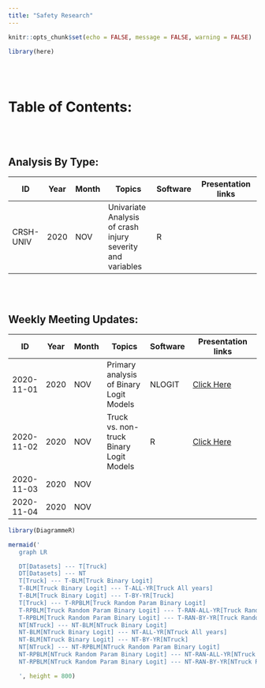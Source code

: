 ```yaml
---
title: "Safety Research"
---
```


```r
knitr::opts_chunk$set(echo = FALSE, message = FALSE, warning = FALSE)
```

```r
library(here)
```

</br>
</br>


Table of Contents:
==================
</br>
</br>

## Analysis By Type:
| ID         	| Year 	| Month 	| Topics                                  	                  | Software 	      | Presentation links                                                                 	|
|------------	|------	|-------	|-----------------------------------------------------------	|---------------	|------------------------------------------------------------------------------------	|
| CRSH-UNIV 	| 2020 	| NOV   	| Univariate Analysis of crash injury severity and variables 	| R   	      | |




</br>
</br>

## Weekly Meeting Updates:

| ID         	| Year 	| Month 	| Topics                                  	| Software 	| Presentation links                                                                 	|
|------------	|------	|-------	|-----------------------------------------	|----------	|------------------------------------------------------------------------------------	|
| 2020-11-01 	| 2020 	| NOV   	| Primary analysis of Binary Logit Models 	| NLOGIT   	| [Click Here](./year_2020/month/nov/wk45_nov_3/03-exploratory_analysis_truck.html) 	|
| 2020-11-02 	| 2020 	| NOV   	| Truck vs. non-truck Binary Logit Models 	| R        	| [Click Here](./year_2020/month/nov/wk46_nov_13/wk_46-updated_logit_models_2.html)   |
| 2020-11-03 	| 2020 	| NOV   	|                                         	|          	|                                                                                    	|
| 2020-11-04 	| 2020 	| NOV   	|                                         	|          	|                                                                                    	|



```r
library(DiagrammeR)

mermaid('
   graph LR

   DT[Datasets] --- T[Truck]
   DT[Datasets] --- NT
   T[Truck] --- T-BLM[Truck Binary Logit]
   T-BLM[Truck Binary Logit] --- T-ALL-YR[Truck All years]
   T-BLM[Truck Binary Logit] --- T-BY-YR[Truck]
   T[Truck] --- T-RPBLM[Truck Random Param Binary Logit]
   T-RPBLM[Truck Random Param Binary Logit] --- T-RAN-ALL-YR[Truck Random Param  All years]
   T-RPBLM[Truck Random Param Binary Logit] --- T-RAN-BY-YR[Truck Random Param By year ]\
   NT[NTruck] --- NT-BLM[NTruck Binary Logit]
   NT-BLM[NTruck Binary Logit] --- NT-ALL-YR[NTruck All years]
   NT-BLM[NTruck Binary Logit] --- NT-BY-YR[NTruck]
   NT[NTruck] --- NT-RPBLM[NTruck Random Param Binary Logit]
   NT-RPBLM[NTruck Random Param Binary Logit] --- NT-RAN-ALL-YR[NTruck Random Param  All years]
   NT-RPBLM[NTruck Random Param Binary Logit] --- NT-RAN-BY-YR[NTruck Random Param By year ]

   ', height = 800)

```